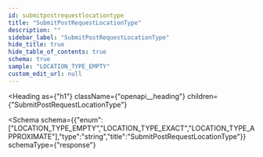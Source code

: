 ```yaml
---
id: submitpostrequestlocationtype
title: "SubmitPostRequestLocationType"
description: ""
sidebar_label: "SubmitPostRequestLocationType"
hide_title: true
hide_table_of_contents: true
schema: true
sample: "LOCATION_TYPE_EMPTY"
custom_edit_url: null
---
```



<Heading
  as={"h1"}
  className={"openapi__heading"}
  children={"SubmitPostRequestLocationType"}
>
</Heading>





<Schema
  schema={{"enum":["LOCATION_TYPE_EMPTY","LOCATION_TYPE_EXACT","LOCATION_TYPE_APPROXIMATE"],"type":"string","title":"SubmitPostRequestLocationType"}}
  schemaType={"response"}
>
  
</Schema>
            